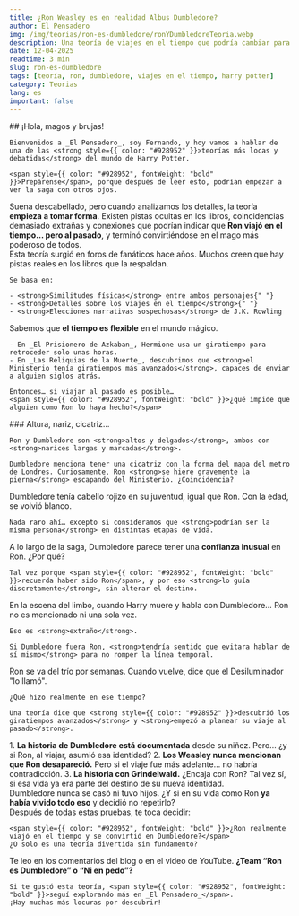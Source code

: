 ```yaml
---
title: ¿Ron Weasley es en realidad Albus Dumbledore?
author: El Pensadero
img: /img/teorias/ron-es-dumbledore/ronYDumbledoreTeoria.webp
description: Una teoría de viajes en el tiempo que podría cambiar para siempre cómo ves a Ron y a Dumbledore. ¿Y si fueran la misma persona?
date: 12-04-2025
readtime: 3 min
slug: ron-es-dumbledore
tags: [teoría, ron, dumbledore, viajes en el tiempo, harry potter]
category: Teorias
lang: es
important: false
---
```



<Article>
  <Section>
    ## ¡Hola, magos y brujas!

    Bienvenidos a _El Pensadero_, soy Fernando, y hoy vamos a hablar de una de las <strong style={{ color: "#928952" }}>teorías más locas y debatidas</strong> del mundo de Harry Potter.

    <span style={{ color: "#928952", fontWeight: "bold" }}>Prepárense</span>, porque después de leer esto, podrían empezar a ver la saga con otros ojos.

  </Section>
  <Section title="🧙‍♂️¿Ron Weasley y Dumbledore son la misma persona?" imgSrc={ronEsDumbledore} imgAlt="Ron weasley y albus dumbledore son la misma persona">
    Suena descabellado, pero cuando analizamos los detalles, la teoría <strong>empieza a tomar forma</strong>.
    Existen <span style={{ color: "#928952" }}>pistas ocultas</span> en los libros, coincidencias demasiado extrañas y conexiones que podrían indicar que <strong style={{ color: "#928952" }}>Ron viajó en el tiempo… pero al pasado</strong>, y terminó convirtiéndose en el mago más poderoso de todos.
  </Section>
  <Section title="🌀¿Dónde nació esta teoría?">
    Esta teoría surgió en foros de fanáticos hace años. Muchos creen que <span style={{ color: "#928952", fontWeight: "bold" }}>hay pistas reales</span> en los libros que la respaldan.

    Se basa en:

    - <strong>Similitudes físicas</strong> entre ambos personajes{" "}
    - <strong>Detalles sobre los viajes en el tiempo</strong>{" "}
    - <strong>Elecciones narrativas sospechosas</strong> de J.K. Rowling

  </Section>
  <Section title="⏳El Giratiempo y los viajes temporales" >
    Sabemos que <strong style={{ color: "#928952" }}>el tiempo es flexible</strong> en el mundo mágico.
    
    - En _El Prisionero de Azkaban_, Hermione usa un giratiempo para retroceder solo unas horas.  
    - En _Las Reliquias de la Muerte_, descubrimos que <strong>el Ministerio tenía giratiempos más avanzados</strong>, capaces de enviar a alguien siglos atrás.
    
    Entonces… si viajar al pasado es posible…  
    <span style={{ color: "#928952", fontWeight: "bold" }}>¿qué impide que alguien como Ron lo haya hecho?</span>
  </Section>
  <Section title="👃Las similitudes físicas" imgSrc={cicatrizRon} imgAlt="Cicatriz de Ron y Dumbledore" >
    ###  Altura, nariz, cicatriz...

    Ron y Dumbledore son <strong>altos y delgados</strong>, ambos con <strong>narices largas y marcadas</strong>.

    Dumbledore menciona tener una cicatriz con la forma del mapa del metro de Londres. Curiosamente, Ron <strong>se hiere gravemente la pierna</strong> escapando del Ministerio. ¿Coincidencia?

  </Section>
  <Section title="✨ ¿Y el cabello?">
    Dumbledore tenía <span style={{ color: "#928952" }}>cabello rojizo en su juventud</span>, igual que Ron. Con la edad, se volvió blanco.

    Nada raro ahí… excepto si consideramos que <strong>podrían ser la misma persona</strong> en distintas etapas de vida.

  </Section>
  <Section title="🧠¿Dumbledore recuerda su vida como Ron?">
    A lo largo de la saga, Dumbledore parece tener una <strong style={{ color: "#928952" }}>confianza inusual</strong> en Ron. ¿Por qué?

    Tal vez porque <span style={{ color: "#928952", fontWeight: "bold" }}>recuerda haber sido Ron</span>, y por eso <strong>lo guía discretamente</strong>, sin alterar el destino.

  </Section>
  <Section title="🚂El detalle más raro: King’s Cross">
    En la escena del limbo, cuando Harry muere y habla con Dumbledore…  
    <span style={{ color: "#928952", fontWeight: "bold" }}>Ron no es mencionado ni una sola vez</span>.

    Eso es <strong>extraño</strong>.

    Si Dumbledore fuera Ron, <strong>tendría sentido que evitara hablar de sí mismo</strong> para no romper la línea temporal.

  </Section>
  <Section title="🕯️El Desiluminador y la desaparición de Ron">
    Ron se va del trío por semanas. Cuando vuelve, dice que el Desiluminador "lo llamó".

    ¿Qué hizo realmente en ese tiempo?

    Una teoría dice que <strong style={{ color: "#928952" }}>descubrió los giratiempos avanzados</strong> y <strong>empezó a planear su viaje al pasado</strong>.

  </Section>
  <Section title="⚖️Las contradicciones">
    1. <strong>La historia de Dumbledore está documentada</strong> desde su niñez. Pero… ¿y si Ron, al viajar, <span style={{ color: "#928952" }}>asumió esa identidad</span>?
    2. <strong>Los Weasley nunca mencionan que Ron desapareció.</strong> Pero si el viaje fue más adelante… no habría contradicción.
    3. <strong>La historia con Grindelwald.</strong> ¿Encaja con Ron? Tal vez sí, si <span style={{ color: "#928952" }}>esa vida ya era parte del destino</span> de su nueva identidad.
  </Section>
  <Section title="🧩¿Y si todo fuera cierto?">
    Dumbledore nunca se casó ni tuvo hijos.  
    ¿Y si en su vida como Ron <strong style={{ color: "#928952" }}>ya había vivido todo eso</strong> y decidió no repetirlo?
  </Section>
  <Section title="❓¿Locura o verdad?">
    Después de todas estas pruebas, te toca decidir:

    <span style={{ color: "#928952", fontWeight: "bold" }}>¿Ron realmente viajó en el tiempo y se convirtió en Dumbledore?</span>
    ¿O solo es una teoría divertida sin fundamento?

  </Section>
  <Section ttle="¿Vos qué pensás?">
    Te leo en los comentarios del blog o en el video de YouTube.  
    <strong>¿Team “Ron es Dumbledore” o “Ni en pedo”?</strong>

    Si te gustó esta teoría, <span style={{ color: "#928952", fontWeight: "bold" }}>seguí explorando más en _El Pensadero_</span>.
    ¡Hay muchas más locuras por descubrir!

  </Section>

</Article>
